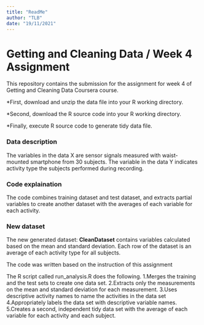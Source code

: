 ---
title: "ReadMe"
author: "TLB"
date: "19/11/2021"
---

# Getting and Cleaning Data / Week 4 Assignment



This repository contains the submission for the assignment for week 4 of Getting and Cleaning Data Coursera course.

*First, download and unzip the data file into your R working directory.

*Second, download the R source code into your R working directory.

*Finally, execute R source code to generate tidy data file.

### Data description

The variables in the data X are sensor signals measured with waist-mounted smartphone from 30 subjects. The variable in the data Y indicates activity type the subjects performed during recording.

### Code explaination

The code combines training dataset and test dataset, and extracts partial variables to create another dataset with the averages of each variable for each activity.

### New dataset

The new generated dataset: **CleanDataset** contains variables calculated based on the mean and standard deviation. Each row of the dataset is an average of each activity type for all subjects.

The code was written based on the instruction of this assignment

The R script called run_analysis.R does the following. 1.Merges the training and the test sets to create one data set. 2.Extracts only the measurements on the mean and standard deviation for each measurement. 3.Uses descriptive activity names to name the activities in the data set 4.Appropriately labels the data set with descriptive variable names. 5.Creates a second, independent tidy data set with the average of each variable for each activity and each subject.
